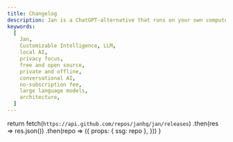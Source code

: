 ```yaml
---
title: Changelog
description: Jan is a ChatGPT-alternative that runs on your own computer, with a local API server.
keywords:
  [
    Jan,
    Customizable Intelligence, LLM,
    local AI,
    privacy focus,
    free and open source,
    private and offline,
    conversational AI,
    no-subscription fee,
    large language models,
    architecture,
  ]
---
```



  return fetch(`https://api.github.com/repos/janhq/jan/releases`)
    .then(res => res.json())
    .then(repo => ({
      props: {
        ssg: repo
      },
    }))
}

<Changelog />
